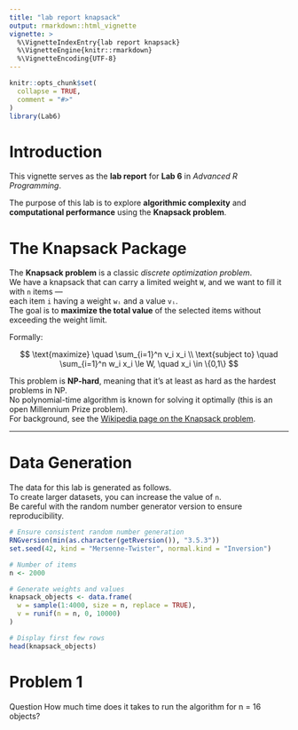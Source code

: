 ```yaml
---
title: "lab report knapsack"
output: rmarkdown::html_vignette
vignette: >
  %\VignetteIndexEntry{lab report knapsack}
  %\VignetteEngine{knitr::rmarkdown}
  %\VignetteEncoding{UTF-8}
---
```


```r
knitr::opts_chunk$set(
  collapse = TRUE,
  comment = "#>"
)
library(Lab6)
```

# Introduction

This vignette serves as the **lab report** for **Lab 6** in *Advanced R Programming*.

The purpose of this lab is to explore **algorithmic complexity** and **computational performance** using the **Knapsack problem**.


# The Knapsack Package

The **Knapsack problem** is a classic *discrete optimization problem*.  
We have a knapsack that can carry a limited weight `W`, and we want to fill it with `n` items —  
each item `i` having a weight `wᵢ` and a value `vᵢ`.  
The goal is to **maximize the total value** of the selected items without exceeding the weight limit.

Formally:

$$
\text{maximize} \quad \sum_{i=1}^n v_i x_i \\
\text{subject to} \quad \sum_{i=1}^n w_i x_i \le W, \quad x_i \in \{0,1\}
$$

This problem is **NP-hard**, meaning that it’s at least as hard as the hardest problems in NP.  
No polynomial-time algorithm is known for solving it optimally (this is an open Millennium Prize problem).  
For background, see the [Wikipedia page on the Knapsack problem](https://en.wikipedia.org/wiki/Knapsack_problem).

---

# Data Generation

The data for this lab is generated as follows.  
To create larger datasets, you can increase the value of `n`.  
Be careful with the random number generator version to ensure reproducibility.

```r
# Ensure consistent random number generation
RNGversion(min(as.character(getRversion()), "3.5.3"))
set.seed(42, kind = "Mersenne-Twister", normal.kind = "Inversion")

# Number of items
n <- 2000

# Generate weights and values
knapsack_objects <- data.frame(
  w = sample(1:4000, size = n, replace = TRUE),
  v = runif(n = n, 0, 10000)
)

# Display first few rows
head(knapsack_objects)
```



# Problem 1

Question How much time does it takes to run the algorithm for n = 16 objects?












